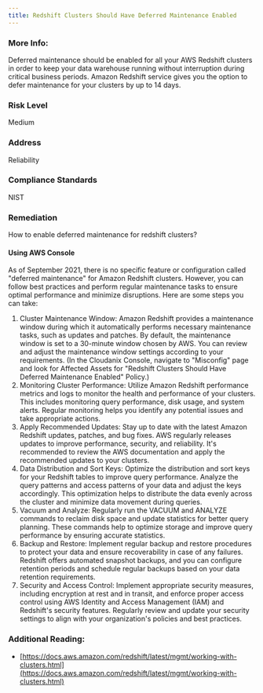 ```yaml
---
title: Redshift Clusters Should Have Deferred Maintenance Enabled
---
```


### More Info:

Deferred maintenance should be enabled for all your AWS Redshift clusters in order to keep your data warehouse running without interruption during critical business periods. Amazon Redshift service gives you the option to defer maintenance for your clusters by up to 14 days.

### Risk Level

Medium

### Address

Reliability

### Compliance Standards

NIST

### Remediation

How to enable deferred maintenance for redshift clusters?

#### Using AWS Console

As of September 2021, there is no specific feature or configuration called "deferred maintenance" for Amazon Redshift clusters. However, you can follow best practices and perform regular maintenance tasks to ensure optimal performance and minimize disruptions. Here are some steps you can take:

1. Cluster Maintenance Window: Amazon Redshift provides a maintenance window during which it automatically performs necessary maintenance tasks, such as updates and patches. By default, the maintenance window is set to a 30-minute window chosen by AWS. You can review and adjust the maintenance window settings according to your requirements.
    (In the Cloudanix Console, navigate to "Misconfig" page and look for Affected Assets for "Redshift Clusters Should Have Deferred Maintenance Enabled" Policy.)
2. Monitoring Cluster Performance: Utilize Amazon Redshift performance metrics and logs to monitor the health and performance of your clusters. This includes monitoring query performance, disk usage, and system alerts. Regular monitoring helps you identify any potential issues and take appropriate actions.
3. Apply Recommended Updates: Stay up to date with the latest Amazon Redshift updates, patches, and bug fixes. AWS regularly releases updates to improve performance, security, and reliability. It's recommended to review the AWS documentation and apply the recommended updates to your clusters.
4. Data Distribution and Sort Keys: Optimize the distribution and sort keys for your Redshift tables to improve query performance. Analyze the query patterns and access patterns of your data and adjust the keys accordingly. This optimization helps to distribute the data evenly across the cluster and minimize data movement during queries.
5. Vacuum and Analyze: Regularly run the VACUUM and ANALYZE commands to reclaim disk space and update statistics for better query planning. These commands help to optimize storage and improve query performance by ensuring accurate statistics.
6. Backup and Restore: Implement regular backup and restore procedures to protect your data and ensure recoverability in case of any failures. Redshift offers automated snapshot backups, and you can configure retention periods and schedule regular backups based on your data retention requirements.
7. Security and Access Control: Implement appropriate security measures, including encryption at rest and in transit, and enforce proper access control using AWS Identity and Access Management (IAM) and Redshift's security features. Regularly review and update your security settings to align with your organization's policies and best practices.

### Additional Reading:

- [https://docs.aws.amazon.com/redshift/latest/mgmt/working-with-clusters.html](https://docs.aws.amazon.com/redshift/latest/mgmt/working-with-clusters.html)
